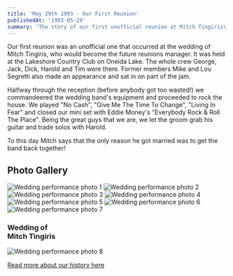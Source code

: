 ```yaml
---
title: 'May 29th 1993 - Our First Reunion'
publishedAt: '1993-05-29'
summary: 'The story of our first unofficial reunion at Mitch Tingiris\'s wedding at the Lakeshore Country Club.'
---
```


Our first reunion was an unofficial one that occurred at the wedding of Mitch Tingiris, who would become the future reunions manager. It was held at the Lakeshore Country Club on Oneida Lake. The whole crew George, Jack, Dick, Harold and Tim were there. Former members Mike and Lou Segretti also made an appearance and sat in on part of the jam.

Halfway through the reception (before anybody got too wasted!) we commandeered the wedding band's equipment and proceeded to rock the house. We played "No Cash", "Give Me The Time To Change", "Living In Fear" and closed our mini set with Eddie Money's "Everybody Rock & Roll The Place". Being the great guys that we are, we let the groom grab his guitar and trade solos with Harold.

To this day Mitch says that the only reason he got married was to get the band back together!

## Photo Gallery

<div className="grid grid-cols-1 md:grid-cols-3 gap-4 my-8">
  <Image
    src="/images/gallery/Scan016-January-27-2005.jpg"
    alt="Wedding performance photo 1"
    width={200}
    height={141}
    className="rounded-lg"
  />
  <Image
    src="/images/gallery/Scan017-January-27-2005.jpg"
    alt="Wedding performance photo 2"
    width={200}
    height={140}
    className="rounded-lg"
  />
  <Image
    src="/images/gallery/Scan018-January-27-2005.jpg"
    alt="Wedding performance photo 3"
    width={200}
    height={140}
    className="rounded-lg"
  />
  <Image
    src="/images/gallery/Scan019-January-27-2005.jpg"
    alt="Wedding performance photo 4"
    width={200}
    height={141}
    className="rounded-lg"
  />
  <Image
    src="/images/gallery/Scan020-January-27-2005.jpg"
    alt="Wedding performance photo 5"
    width={200}
    height={140}
    className="rounded-lg"
  />
  <Image
    src="/images/gallery/Scan021-January-27-2005.jpg"
    alt="Wedding performance photo 6"
    width={200}
    height={141}
    className="rounded-lg"
  />
  <Image
    src="/images/gallery/Scan022-January-27-2005.jpg"
    alt="Wedding performance photo 7"
    width={200}
    height={140}
    className="rounded-lg"
  />
  <div className="flex items-center justify-center">
    <h3 className="text-xl font-bold text-center">Wedding of<br />Mitch Tingiris</h3>
  </div>
  <Image
    src="/images/gallery/Scan023-January-27-2005.jpg"
    alt="Wedding performance photo 8"
    width={200}
    height={141}
    className="rounded-lg"
  />
</div>

[Read more about our history here](/blog/history) 